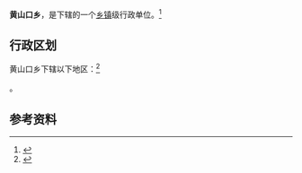{{中国乡级行政区|41/17/26/210/000}}

'''黄山口乡'''，是{{PRC admin/fullname|41/17/26/210/000|3}}下辖的一个[[乡镇|乡镇]]级行政单位。<ref>{{PRC admin/ref sgc|{{PRC admin/parent|41/17/26/210/000}}}}</ref>

== 行政区划 ==

黄山口乡下辖以下地区：<ref>{{PRC admin/ref sgc|41/17/26/210/000}}</ref>

{{PRC admin/children|41/17/26/210/000}}。

== 参考资料 ==

{{reflist}}

{{行政区划小作品}}
{{PRC admin/navcat|41/17/26/210/000}}
